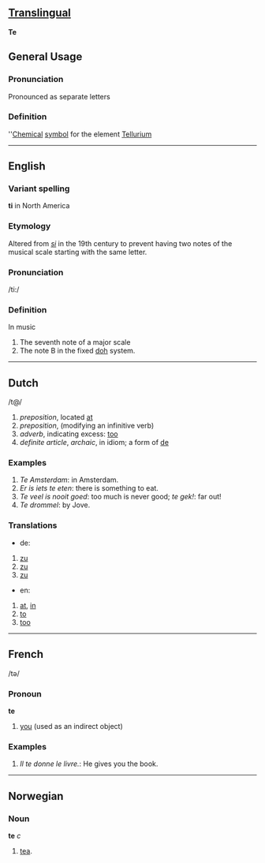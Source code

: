 ==[[Translingual]]==

'''Te'''
== General Usage ==
=== Pronunciation ===
Pronounced as separate letters
=== Definition ===
''[[Chemical]] [[symbol]] for the element [[Tellurium]]

----

== English ==
=== Variant spelling ===
'''ti''' in North America
=== Etymology ===
Altered from ''[[si]]'' in the 19th century to prevent having two notes of the musical scale starting with the same letter.
=== Pronunciation ===
/ti:/
=== Definition ===
In music
# The seventh note of a major scale
# The note B in the fixed [[doh]] system.

----

== Dutch ==

/t@/

# ''preposition'', located [[at]]
# ''preposition'', (modifying an infinitive verb)
# ''adverb'', indicating excess: [[too]]
# ''definite article'', ''archaic'', in idiom; a form of [[de]]

=== Examples ===

# ''Te Amsterdam'': in Amsterdam.
# ''Er is iets te eten'': there is something to eat.
# ''Te veel is nooit goed'': too much is never good; ''te gek!'': far out!
# ''Te drommel'': by Jove.

=== Translations ===

* de: 
# [[zu]]
# [[zu]]
# [[zu]]
* en:
# [[at]], [[in]]
# [[to]]
# [[too]]

----

== French ==
/t&#601;/

===Pronoun===
'''te'''

#[[you]] (used as an indirect object)

=== Examples ===

# ''Il te donne le livre.'': He gives you the book.

----

==Norwegian==
===Noun===
'''te''' ''c''

# [[tea]].